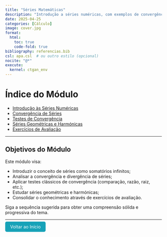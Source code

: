```yaml
---
title: "Séries Matemáticas"
description: "Introdução a séries numéricas, com exemplos de convergência e resolução com Python."
date: 2025-04-25
categories: [Cálculo]
image: cover.jpg
format:
  html:
    toc: true
    code-fold: true
bibliography: referencias.bib
csl: apa.csl  # ou outro estilo (opcional)
nocite: "@*"
execute:
  kernel: ctgan_env
---
```


# Índice do Módulo

- [Introdução às Séries Numéricas](series-matematicas.html)
- [Convergência de Séries](convergencia.html)
- [Testes de Convergência](testes-convergencia.html)
- [Séries Geométricas e Harmónicas](series-especiais.html)
- [Exercícios de Avaliação](avaliacao.html)

---

##  Objetivos do Módulo

Este módulo visa:

- Introduzir o conceito de séries como somatórios infinitos;
- Analisar a convergência e divergência de séries;
- Aplicar testes clássicos de convergência (comparação, razão, raiz, etc.);
- Estudar séries geométricas e harmónicas;
- Consolidar o conhecimento através de exercícios de avaliação.

Siga a sequência sugerida para obter uma compreensão sólida e progressiva do tema.

---

<p><a href="../../index.html" style="padding: 8px 16px; background-color: #17a2b8; color: white; border-radius: 5px; text-decoration: none;">Voltar ao Início</a></p>


